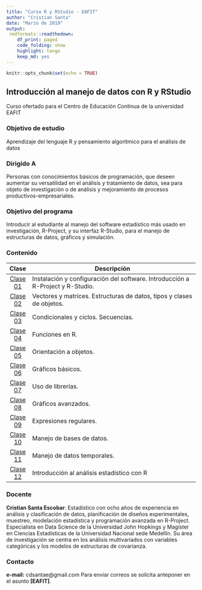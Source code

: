 ```yaml
---
title: "Curso R y RStudio - EAFIT"
author: "Cristian Santa"
date: "Marzo de 2019"
output:
 rmdformats::readthedown:
    df_print: paged
    code_folding: show
    highlight: tango
    keep_md: yes
---
```


```r
knitr::opts_chunk$set(echo = TRUE)
```

## Introducción al manejo de datos con R y RStudio

Curso ofertado para el Centro de Educación Continua de la universidad EAFIT

### Objetivo de estudio

Aprendizaje del lenguaje R y pensamiento algorítmico para el análisis de datos					

### Dirigido A

Personas con conocimientos básicos de programación, que deseen aumentar su versatilidad en el análisis y tratamiento de datos, sea para objeto de investigación o de análisis y mejoramiento de procesos productivos-empresariales.					

### Objetivo del programa

Introducir al estudiante al manejo del software estadístico más usado en investigación, R-Project, y su interfaz R-Studio, para el manejo de estructuras de datos, gráficos y simulación.					

### Contenido

| **Clase** |                                 **Descripción**                                |
|:---------:|--------------------------------------------------------------------------------|
|  <a href="EAFIT/Clase01/Clase01.html">Clase 01</a>  | Instalación y configuración del software. Introducción a R-Project y R-Studio. |
|  <a href="EAFIT/Clase02/Clase02.html">Clase 02</a>  | Vectores y matrices. Estructuras de datos, tipos y clases de objetos.          |
|  <a href="EAFIT/Clase03/Clase03.html" disabled="disabled">Clase 03</a>  | Condicionales y ciclos. Secuencias.                                            |
|  <a href="EAFIT/Clase04/Clase04.html" disabled="disabled">Clase 04</a>  | Funciones en R.                                                                |
|  <a href="EAFIT/Clase05/Clase05.html" disabled="disabled">Clase 05</a>  | Orientación a objetos.                                                         |
|  <a href="EAFIT/Clase06/Clase06.html" disabled="disabled">Clase 06</a>  | Gráficos básicos.                                                              |
|  <a href="EAFIT/Clase07/Clase07.html" disabled="disabled">Clase 07</a>  | Uso de librerías.                                                              |
|  <a href="EAFIT/Clase08/Clase08.html" disabled="disabled">Clase 08</a>  | Gráficos avanzados.                                                            |
|  <a href="EAFIT/Clase09/Clase09.html" disabled="disabled">Clase 09</a>  | Expresiones regulares.                                                         |
|  <a href="EAFIT/Clase10/Clase10.html" disabled="disabled">Clase 10</a>  | Manejo de bases de datos.                                                      |
|  <a href="EAFIT/Clase11/Clase11.html" disabled="disabled">Clase 11</a>  | Manejo de datos temporales.                                                    |
|  <a href="EAFIT/Clase12/Clase12.html" disabled="disabled">Clase 12</a>  | Introducción al análisis estadístico con R                                     |

### Docente

**Cristian Santa Escobar**: Estadístico con ocho años de experiencia en análisis y clasificación de datos, planificación de diseños experimentales, muestreo, modelación estadística y programación avanzada en R-Project. Especialista en Data Science de la Universidad John Hopkings y Magíster en Ciencias Estadísticas de la Universidad Nacional sede Medellín. Su área de investigación se centra en los análisis multivariados con variables categóricas y los modelos de estructuras de covarianza.

### Contacto

**e-mail:** cdsantae@gmail.com
Para enviar correos se solicita anteponer en el asunto **[EAFIT]**.


